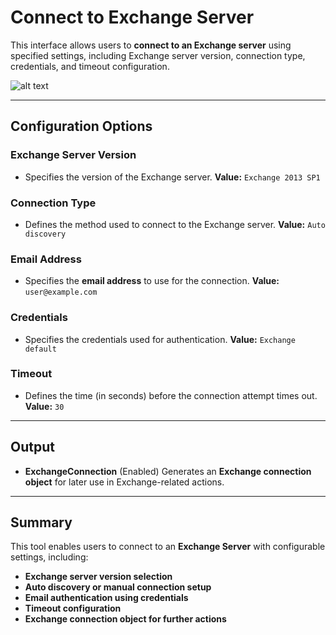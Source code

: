 # Connect to Exchange Server

This interface allows users to **connect to an Exchange server** using specified settings, including Exchange server version, connection type, credentials, and timeout configuration.

![alt text](../../../assets/exchange-server/connect-to-exchange-server.png)

---

##  Configuration Options

### Exchange Server Version
- Specifies the version of the Exchange server.
**Value:** `Exchange 2013 SP1`

### Connection Type
- Defines the method used to connect to the Exchange server.
**Value:** `Auto discovery`

### Email Address
- Specifies the **email address** to use for the connection.
**Value:** `user@example.com`

### Credentials
- Specifies the credentials used for authentication.
**Value:** `Exchange default`

### Timeout
- Defines the time (in seconds) before the connection attempt times out.
**Value:** `30`

---

## Output
- **ExchangeConnection** (Enabled)
Generates an **Exchange connection object** for later use in Exchange-related actions.

---

## Summary
This tool enables users to connect to an **Exchange Server** with configurable settings, including:
- **Exchange server version selection**
- **Auto discovery or manual connection setup**
- **Email authentication using credentials**
- **Timeout configuration**
- **Exchange connection object for further actions**